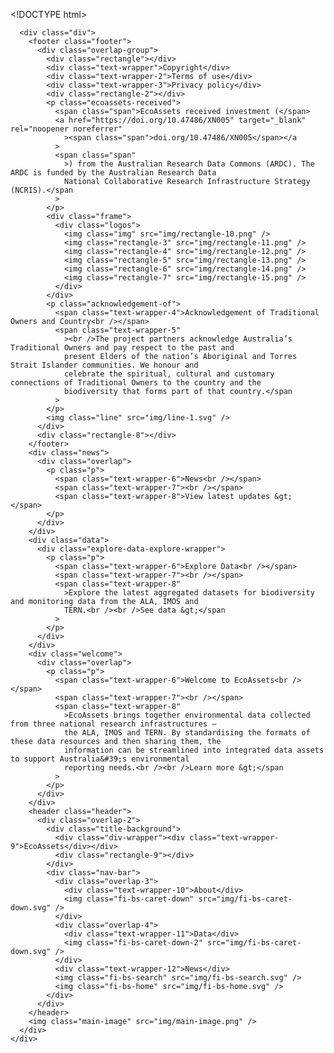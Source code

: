 \<!DOCTYPE html\>

<html>

<head>

<meta charset="utf-8" />

<link rel="stylesheet" href="globals.css" /> <link rel="stylesheet" href="styleguide.css" /> <link rel="stylesheet" href="style.css" />

</head>

<body>

<div class="homepage">

```         
  <div class="div">
    <footer class="footer">
      <div class="overlap-group">
        <div class="rectangle"></div>
        <div class="text-wrapper">Copyright</div>
        <div class="text-wrapper-2">Terms of use</div>
        <div class="text-wrapper-3">Privacy policy</div>
        <div class="rectangle-2"></div>
        <p class="ecoassets-received">
          <span class="span">EcoAssets received investment (</span>
          <a href="https://doi.org/10.47486/XN005" target="_blank" rel="noopener noreferrer"
            ><span class="span">doi.org/10.47486/XN005</span></a
          >
          <span class="span"
            >) from the Australian Research Data Commons (ARDC). The ARDC is funded by the Australian Research Data
            National Collaborative Research Infrastructure Strategy (NCRIS).</span
          >
        </p>
        <div class="frame">
          <div class="logos">
            <img class="img" src="img/rectangle-10.png" />
            <img class="rectangle-3" src="img/rectangle-11.png" />
            <img class="rectangle-4" src="img/rectangle-12.png" />
            <img class="rectangle-5" src="img/rectangle-13.png" />
            <img class="rectangle-6" src="img/rectangle-14.png" />
            <img class="rectangle-7" src="img/rectangle-15.png" />
          </div>
        </div>
        <p class="acknowledgement-of">
          <span class="text-wrapper-4">Acknowledgement of Traditional Owners and Country<br /></span>
          <span class="text-wrapper-5"
            ><br />The project partners acknowledge Australia’s Traditional Owners and pay respect to the past and
            present Elders of the nation’s Aboriginal and Torres Strait Islander communities. We honour and
            celebrate the spiritual, cultural and customary connections of Traditional Owners to the country and the
            biodiversity that forms part of that country.</span
          >
        </p>
        <img class="line" src="img/line-1.svg" />
      </div>
      <div class="rectangle-8"></div>
    </footer>
    <div class="news">
      <div class="overlap">
        <p class="p">
          <span class="text-wrapper-6">News<br /></span>
          <span class="text-wrapper-7"><br /></span>
          <span class="text-wrapper-8">View latest updates &gt; </span>
        </p>
      </div>
    </div>
    <div class="data">
      <div class="explore-data-explore-wrapper">
        <p class="p">
          <span class="text-wrapper-6">Explore Data<br /></span>
          <span class="text-wrapper-7"><br /></span>
          <span class="text-wrapper-8"
            >Explore the latest aggregated datasets for biodiversity and monitoring data from the ALA, IMOS and
            TERN.<br /><br />See data &gt;</span
          >
        </p>
      </div>
    </div>
    <div class="welcome">
      <div class="overlap">
        <p class="p">
          <span class="text-wrapper-6">Welcome to EcoAssets<br /></span>
          <span class="text-wrapper-7"><br /></span>
          <span class="text-wrapper-8"
            >EcoAssets brings together environmental data collected from three national research infrastructures –
            the ALA, IMOS and TERN. By standardising the formats of these data resources and then sharing them, the
            information can be streamlined into integrated data assets to support Australia&#39;s environmental
            reporting needs.<br /><br />Learn more &gt;</span
          >
        </p>
      </div>
    </div>
    <header class="header">
      <div class="overlap-2">
        <div class="title-background">
          <div class="div-wrapper"><div class="text-wrapper-9">EcoAssets</div></div>
          <div class="rectangle-9"></div>
        </div>
        <div class="nav-bar">
          <div class="overlap-3">
            <div class="text-wrapper-10">About</div>
            <img class="fi-bs-caret-down" src="img/fi-bs-caret-down.svg" />
          </div>
          <div class="overlap-4">
            <div class="text-wrapper-11">Data</div>
            <img class="fi-bs-caret-down-2" src="img/fi-bs-caret-down.svg" />
          </div>
          <div class="text-wrapper-12">News</div>
          <img class="fi-bs-search" src="img/fi-bs-search.svg" />
          <img class="fi-bs-home" src="img/fi-bs-home.svg" />
        </div>
      </div>
    </header>
    <img class="main-image" src="img/main-image.png" />
  </div>
</div>
```

</body>

</html>
